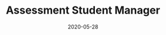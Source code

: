 ---
date: 2020-05-28
title: Assessment Student Manager
company: SF State Campus Recreation
location: San Francisco, CA
range: August 2017 - May 2020
url: https://campusrec.sfsu.edu/
description:
    - Initialized and conducted 10 core assessment projects (5 focus groups and 5 online surveys) to help measure the department's performance.
    - Work in analyzing and gathering data using Qualtrics and Microsoft Excel.
---